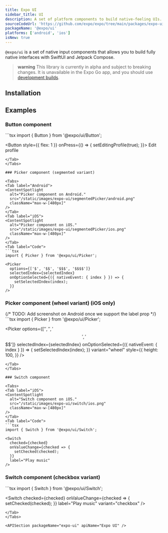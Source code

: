 ```yaml
---
title: Expo UI
sidebar_title: UI
description: A set of platform components to build native-feeling UIs.
sourceCodeUrl: 'https://github.com/expo/expo/tree/main/packages/expo-ui'
packageName: '@expo/ui'
platforms: ['android', 'ios']
isNew: true
---
```



`@expo/ui` is a set of native input components that allows you to build fully native interfaces with SwiftUI and Jetpack Compose.

> **warning** This library is currently in alpha and subject to breaking changes. It is unavailable in the Expo Go app, and you should use [development builds](/develop/development-builds/introduction/).

## Installation

<APIInstallSection />

## Examples

### Button component

<Tabs>
<Tab label="Android">
<ContentSpotlight
  alt="Button component on Android."
  src="/static/images/expo-ui/button/android.png"
  className="max-w-[480px]"
/>
</Tab>
<Tab label="iOS">
<ContentSpotlight
  alt="Button component on iOS."
  src="/static/images/expo-ui/button/ios.png"
  className="max-w-[480px]"
/>
</Tab>
<Tab label="Code">
```tsx
import { Button } from '@expo/ui/Button';

<Button
  style={{ flex: 1 }}
  onPress={() => {
    setEditingProfile(true);
  }}>
  Edit profile
</Button>
```
</Tab>
</Tabs>

### Picker component (segmented variant)

<Tabs>
<Tab label="Android">
<ContentSpotlight
  alt="Picker component on Android."
  src="/static/images/expo-ui/segmentedPicker/android.png"
  className="max-w-[480px]"
/>
</Tab>
<Tab label="iOS">
<ContentSpotlight
  alt="Picker component on iOS."
  src="/static/images/expo-ui/segmentedPicker/ios.png"
  className="max-w-[480px]"
/>
</Tab>
<Tab label="Code">
```tsx
import { Picker } from '@expo/ui/Picker';

<Picker
  options={['$', '$$', '$$$', '$$$$']}
  selectedIndex={selectedIndex}
  onOptionSelected={({ nativeEvent: { index } }) => {
    setSelectedIndex(index);
  }}
/>
```
</Tab>
</Tabs>

### Picker component (wheel variant) (iOS only)

<Tabs>
<Tab label="iOS">
<ContentSpotlight
  alt="Picker component on iOS."
  src="/static/images/expo-ui/menuPicker/ios.png"
  className="max-w-[480px]"
/>
</Tab>
{/* TODO: Add screenshot on Android once we support the label prop */}
<Tab label="Code">
```tsx
import { Picker } from '@expo/ui/Picker';

<Picker
  options={['$', '$$', '$$$', '$$$$']}
  selectedIndex={selectedIndex}
  onOptionSelected={({ nativeEvent: { index } }) => {
    setSelectedIndex(index);
  }}
  variant="wheel"
  style={{
    height: 100,
  }}
/>
```
</Tab>
</Tabs>

### Switch component

<Tabs>
<Tab label="iOS">
<ContentSpotlight
  alt="Switch component on iOS."
  src="/static/images/expo-ui/switch/ios.png"
  className="max-w-[480px]"
/>
</Tab>
<Tab label="Code">
```tsx
import { Switch } from '@expo/ui/Switch';

<Switch
  checked={checked}
  onValueChange={checked => {
    setChecked(checked);
  }}
  label="Play music"
/>
```
</Tab>
</Tabs>

### Switch component (checkbox variant)

<Tabs>
<Tab label="iOS">
<ContentSpotlight
  alt="Picker component on iOS."
  src="/static/images/expo-ui/checkbox/ios.png"
  className="max-w-[480px]"
/>
</Tab>
<Tab label="Code">
```tsx
import { Switch } from '@expo/ui/Switch';

<Switch
  checked={checked}
  onValueChange={checked => {
    setChecked(checked);
  }}
  label="Play music"
  variant="checkbox"
/>
```
</Tab>
</Tabs>

<APISection packageName="expo-ui" apiName="Expo UI" />
